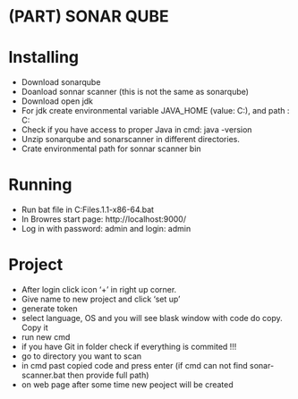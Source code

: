 # (PART) <lfg>SONAR QUBE</lfg> {-} 

# Installing

* Download sonarqube
* Doanload sonnar scanner (this is not the  same as sonarqube)
* Download open jdk 
* For jdk create environmental variable JAVA_HOME (value: C:\jdk-12.02), and path : C:\jdk-12.02\bin
* Check if you have access to proper Java in cmd: java -version
* Unzip sonarqube and sonarscanner in different directories. 
* Crate environmental path for sonnar scanner bin

# Running

* Run bat file in C:\Program Files\sonarqube-7.9.1\sonarqube-7.9.1\bin\windows-x86-64\StartSonar.bat
* In Browres start page: http://localhost:9000/
* Log in with password: admin and login: admin


# Project

* After login click icon '+' in right up corner.
* Give name to new project and click 'set up'
* generate token
* select language, OS and you will see blask window with code do copy. Copy it
* run new cmd
* if you have Git in folder check if everything is commited !!!
* go to directory you want to scan
* in cmd past copied code and press enter (if cmd can not find sonar-scanner.bat then provide full path)
* on web page after some time new peoject will be created
















